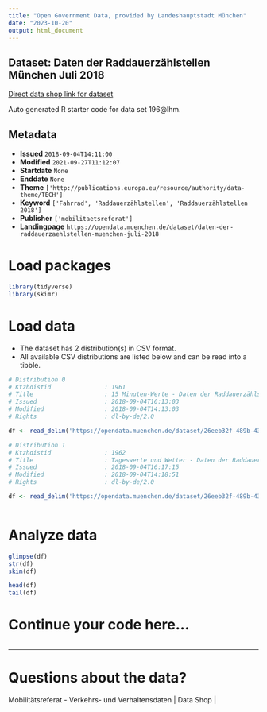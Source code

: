 ```yaml
---
title: "Open Government Data, provided by Landeshauptstadt München"
date: "2023-10-20"
output: html_document
---
```


## Dataset: Daten der Raddauerzählstellen München Juli 2018

[Direct data shop link for dataset](https://opendata.muenchen.de/dataset/daten-der-raddauerzaehlstellen-muenchen-juli-2018)

Auto generated R starter code for data set 196@lhm.

## Metadata

- **Issued** `2018-09-04T14:11:00`
- **Modified** `2021-09-27T11:12:07`
- **Startdate** `None`
- **Enddate** `None`
- **Theme** `['http://publications.europa.eu/resource/authority/data-theme/TECH']`
- **Keyword** `['Fahrrad', 'Raddauerzählstellen', 'Raddauerzählstellen 2018']`
- **Publisher** `['mobilitaetsreferat']`
- **Landingpage** `https://opendata.muenchen.de/dataset/daten-der-raddauerzaehlstellen-muenchen-juli-2018`


# Load packages

```r

library(tidyverse)
library(skimr)

```

# Load data

-   The dataset has 2 distribution(s) in CSV format.
-   All available CSV distributions are listed below and can be read into a tibble.

```r

# Distribution 0
# Ktzhdistid               : 1961
# Title                    : 15 Minuten-Werte - Daten der Raddauerzählstellen München Juli 2018
# Issued                   : 2018-09-04T16:13:03
# Modified                 : 2018-09-04T14:13:03
# Rights                   : dl-by-de/2.0

df <- read_delim('https://opendata.muenchen.de/dataset/26eeb32f-489b-43d9-ac55-c954c7c643fd/resource/fb305c18-68db-4e95-9dcd-0cf7d163b496/download/rad20180715min.csv')

# Distribution 1
# Ktzhdistid               : 1962
# Title                    : Tageswerte und Wetter - Daten der Raddauerzählstellen München Juli 2018
# Issued                   : 2018-09-04T16:17:15
# Modified                 : 2018-09-04T14:18:51
# Rights                   : dl-by-de/2.0

df <- read_delim('https://opendata.muenchen.de/dataset/26eeb32f-489b-43d9-ac55-c954c7c643fd/resource/7368547c-7118-49bf-9286-e510ea621c58/download/rad201807tage.csv')



```

# Analyze data

```r

glimpse(df)
str(df)
skim(df)

head(df)
tail(df)

```

# Continue your code here...

```r

```

------------------------------------------------------------------------

# Questions about the data?

Mobilitätsreferat - Verkehrs- und Verhaltensdaten | Data Shop | 
